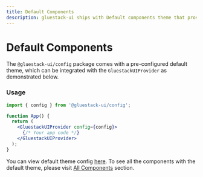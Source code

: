 ```yaml
---
title: Default Components
description: gluestack-ui ships with Default components theme that provide access to theme values.
---
```



<Meta title="ui/configuration/Theme Configuration/Theme/Default Components" />

# Default Components

The `@gluestack-ui/config` package comes with a pre-configured default theme, which can be integrated with the `GluestackUIProvider` as demonstrated below.

### Usage

```jsx
import { config } from '@gluestack-ui/config';

function App() {
  return (
    <GluestackUIProvider config={config}>
      {/* Your app code */}
    </GluestackUIProvider>
  );
}
```

You can view default theme config [here](https://github.com/gluestack/gluestack-ui/tree/main/packages/config). To see all the components with the default theme, please visit [All Components](https://gluestack.io/ui/docs/overview/all-components) section.
